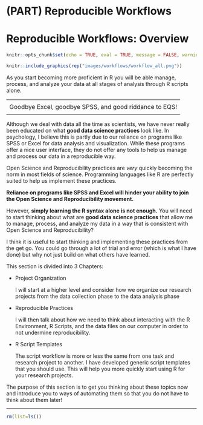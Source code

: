 # (PART) Reproducible Workflows {-}

# Reproducible Workflows: Overview {-}

```r
knitr::opts_chunk$set(echo = TRUE, eval = TRUE, message = FALSE, warning = FALSE)
```

```r
knitr::include_graphics(rep("images/workflows/workflow_all.png"))
```

As you start becoming more proficient in R you will be able manage, process, and analyze your data at all stages of analysis through R scripts alone. 

----
<div style="text-align: center; font-size: 1.25em">
Goodbye Excel, goodbye SPSS, and good riddance to EQS!
</div>
----

Although we deal with data all the time as scientists, we have never really been educated on what **good data science practices** look like. In psychology, I believe this is partly due to our reliance on programs like SPSS or Excel for data analysis and visualization. While these programs offer a nice user interface, they do not offer any tools to help us manage and process our data in a reproducible way. 

Open Science and Reproducibility practices are *very* quickly becoming the norm in most fields of science. Programming languages like R are perfectly suited to help us implement these practices. 

**Reliance on programs like SPSS and Excel will hinder your ability to join the Open Science and Reproducibility movement.** 

However, **simply learning the R syntax alone is not enough.** You will need to start thinking about what are **good data science practices** that allow me to manage, process, and analyze my data in a way that is consistent with Open Science and Reproducibility?

I think it is useful to start thinking and implementing these practices from the get go. You could go through a lot of trial and error (which is what I have done) but why not just build on what others have learned. 

This section is divided into 3 Chapters:

* Project Organization

    I will start at a higher level and consider how we organize our research projects from the data collection phase to the data analysis phase
    
* Reproducible Practices

    I will then talk about how we need to think about interacting with the R Environment, R Scripts, and the data files on our computer in order to not undermine reproducibility.
    
* R Script Templates

    The script workflow is more or less the same from one task and research project to another. I have developed generic script templates that you should use. This will help you more quickly start using R for your research projects.
    
The purpose of this section is to get you thinking about these topics now and introduce you to ways of automating them so that you do not have to think about them later! 


----

```r
rm(list=ls())
```

